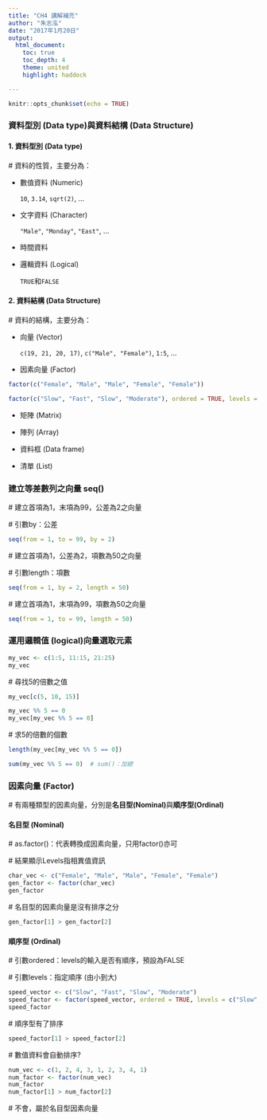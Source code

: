 ```yaml
---
title: "CH4 講解補充"
author: "朱志泓"
date: "2017年1月20日"
output:
  html_document:
    toc: true
    toc_depth: 4
    theme: united
    highlight: haddock

---
```


```r
knitr::opts_chunk$set(echo = TRUE)
```

### **資料型別 (Data type)與資料結構 (Data Structure)**

#### **1. 資料型別 (Data type)**

 # 資料的性質，主要分為：

- 數值資料 (Numeric)

    `10`, `3.14`, `sqrt(2)`, ...

- 文字資料 (Character)

    `"Male"`, `"Monday"`, `"East"`, ...

- 時間資料

- 邏輯資料 (Logical) 

    `TRUE`和`FALSE`

#### **2. 資料結構 (Data Structure)**

 # 資料的結構，主要分為：

- 向量 (Vector)

    `c(19, 21, 20, 17)`, `c("Male", "Female")`, `1:5`, ...

- 因素向量 (Factor)

```r
factor(c("Female", "Male", "Male", "Female", "Female"))
```

```r
factor(c("Slow", "Fast", "Slow", "Moderate"), ordered = TRUE, levels = c("Slow", "Moderate", "Fast"))
```

- 矩陣 (Matrix)

- 陣列 (Array)

- 資料框 (Data frame)

- 清單 (List)

### **建立等差數列之向量 seq()**

 # 建立首項為1，末項為99，公差為2之向量

 # 引數by：公差

```r
seq(from = 1, to = 99, by = 2)
```

 # 建立首項為1，公差為2，項數為50之向量

 # 引數length：項數

```r
seq(from = 1, by = 2, length = 50)
```

 # 建立首項為1，末項為99，項數為50之向量

```r
seq(from = 1, to = 99, length = 50)
```

### **運用邏輯值 (logical)向量選取元素**

```r
my_vec <- c(1:5, 11:15, 21:25)
my_vec
```

 # 尋找5的倍數之值

```r
my_vec[c(5, 10, 15)]
```

```r
my_vec %% 5 == 0
my_vec[my_vec %% 5 == 0]
```

 # 求5的倍數的個數
```r
length(my_vec[my_vec %% 5 == 0])
```

```r
sum(my_vec %% 5 == 0)  # sum()：加總
```

### **因素向量 (Factor)**

 # 有兩種類型的因素向量，分別是**名目型(Nominal)**與**順序型(Ordinal)**

#### **名目型 (Nominal)**

 # as.factor()：代表轉換成因素向量，只用factor()亦可

 # 結果顯示Levels指相異值資訊

```r
char_vec <- c("Female", "Male", "Male", "Female", "Female")
gen_factor <- factor(char_vec)
gen_factor
```

 # 名目型的因素向量是沒有排序之分

```r
gen_factor[1] > gen_factor[2]
```

#### **順序型 (Ordinal)**

 # 引數ordered：levels的輸入是否有順序，預設為FALSE

 # 引數levels：指定順序 (由小到大)

```r
speed_vector <- c("Slow", "Fast", "Slow", "Moderate")
speed_factor <- factor(speed_vector, ordered = TRUE, levels = c("Slow", "Moderate", "Fast"))
speed_factor
```

 # 順序型有了排序

```r
speed_factor[1] > speed_factor[2]
```

 # 數值資料會自動排序?

```r
num_vec <- c(1, 2, 4, 3, 1, 2, 3, 4, 1)
num_factor <- factor(num_vec)
num_factor
num_factor[1] > num_factor[2]
```

 # 不會，屬於名目型因素向量
